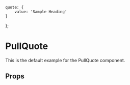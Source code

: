     quote: {
        value: 'Sample Heading'
    }
};

<Meta title="Components/PullQuote" component={PullQuote} />

# PullQuote
This is the default example for the PullQuote component.

<Preview>
    <Story name="Example">
        <PullQuote fields={fields} />
    </Story>
</Preview>

## Props
<Props of={PullQuote} />
